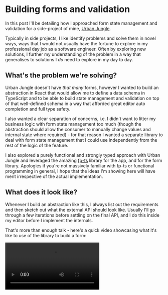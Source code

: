 
# Building forms and validation

In this post I'll be detailing how I approached form state management and validation for a side-project of mine, [Urban Jungle](https://github.com/josephluck/urban-jungle).

Typically in side projects, I like identify problems and solve them in novel ways, ways that I would not usually have the fortune to explore in my professional day job as a software engineer. Often by exploring new solutions, I further my understanding of the problem in a way that generalises to solutions I _do_ need to explore in my day to day.

## What's the problem we're solving?

Urban Jungle doesn't have _that many_ forms, however I wanted to build an abstraction in React that would allow me to define a data schema in TypeScript and to be able to build state management and validation on top of that well-defined schema in a way that afforded great editor auto completion and full type safety.

I also wanted a clear separation of concerns, i.e. I didn't want to litter my business logic with form state management too much (though the abstraction should allow the consumer to manually change values and internal state where required) - for that reason I wanted a separate library to deal with form state management that I could use independently from the rest of the logic of the feature.

I also explored a purely functional and strongly typed approach with Urban Jungle and leveraged the amazing [fp-ts](https://github.com/gcanti/fp-ts) library for the app, and for the form library. Apologies if you're not massively familiar with fp-ts or functional programming in general, I hope that the ideas I'm showing here will have merit irrespective of the actual implementation.

## What does it look like?

Whenever I build an abstraction like this, I always list out the requirements and then sketch out what the external API should look like. Usually I'll go through a few iterations before settling on the final API, and I do this inside my editor before I implement the internals.

That's more than enough talk - here's a quick video showcasing what it's like to use of the library to build a form:

<Video src="/static/use-form/use-form-usage.mp4" />

And here's the code:

```typescript
type Fields = {
  name: string;
  nickname: string;
  location: string;
  avatar: ImageModel;
};

type ImageModel = {
  uri: string;
  width: number;
  height: number;
};

const {
  submit,
  registerTextInput,
  registerSinglePickerInput,
  registerCameraField,
} = useForm<Fields>(
  {
    name: "",
    nickname: "",
    location: "",
    avatar: {
      uri: "",
      width: 0,
      height: 0,
    },
  },
  {
    name: [constraints.isRequired, constraints.alphaNumeric],
    nickname: [constraints.atLeastLength(5)],
    location: [],
    avatar: [constraints.isValidImageModel],
  }
);

const onSubmit = () => {
  pipe(
    TE.fromEither(submit()),
    TE.chain((values) => save(values))
  );
};

return (
  <FormContainer onSubmit={onSubmit}>
    <TextField label="Name" {...registerTextInput("name")} />
    <TextField label="Nickname" {...registerTextInput("nickname")} />
    <PickerField
      label="Location"
      multiValue={false}
      options={locations.map((value) => ({
        value,
        label: location,
      }))}
      {...registerSinglePickerInput("location")}
    />
    <CameraField
      label="Picture"
      type="plant"
      {...registerCameraField("avatar")}
    />
  </FormContainer>
);
```

Here's the same code with inline comments explaining a few bits and pieces:

```typescript
// we'll define a schema of our form fields as a simple object type
type Fields = {
  name: string; // a simple scalar value
  nickname: string;
  location: string;
  avatar: ImageModel; // application-specific data types should be supported too, i.e. we'll have a CameraField component that produces an `ImageModel`.
};

type ImageModel = {
  uri: string;
  width: number;
  height: number;
};

const {
  submit, // submit should run the validation and let the caller know whether everything's valid or not
  registerTextInput, // a function that binds a text field to the form. Provides state management for the field as well as error, touched state and any other information the field needs. MUST be strongly typed to the schema i.e. registerTextInput('name') works, but 'nameee' and 'avatar' throw compile time errors.
  registerSinglePickerInput,
  registerCameraField, // only keys in the schema that match the camera field's value requirements can be registered, i.e. registerCameraField('avatar') will work, whereas 'location' will not.
} = useForm<Fields>(
  // the first argument will be the default values for the form
  {
    name: "",
    nickname: "",
    location: "",
    avatar: {
      uri: "",
      width: 0,
      height: 0,
    },
  },
  // the second argument will be our validation constraints for each field. We'll use Valley to actually implement validation: https://github.com/josephluck/valley
  {
    name: [constraints.isRequired, constraints.alphaNumeric], // multiple constraints are supported
    nickname: [constraints.atLeastLength(5)],
    location: [], // optional fields are supported
    avatar: [constraints.isValidImageModel],
  }
);

const onSubmit = () => {
  // validation uses fp-ts
  pipe(
    TE.fromEither(submit()),
    TE.chain((values) => save(values)) // submit returns the values of the form for ergonomics
  );
};

return (
  <FormContainer onSubmit={onSubmit}>
    <TextField label="Name" {...registerTextInput("name")} />
    <TextField label="Nickname" {...registerTextInput("nickname")} />
    <PickerField
      label="Location"
      multiValue={false}
      options={locations.map((value) => ({
        value,
        label: location,
      }))}
      {...registerSinglePickerInput("location")}
    />
    <CameraField
      label="Picture"
      type="plant"
      {...registerCameraField("avatar")}
    />
  </FormContainer>
);
```

There are a few key things I would like to point out about the libraries use:

**Type safety**

I focused on ensuring that the `useForm` hook is _fully_ type safe. And I don't just mean that `useForm` returns type safe functions and values (i.e. `type RegisterTextInput = (key: string) => TextFieldProps`), but rather the type system _knows about the schema passed to the hook_ (i.e. `type RegisterTextInput = (key: StringKeys<Fields>) => TextFieldProps`).

I'm a strong believer that leveraging the type system to this extent greatly reduces the number of bugs and inconsistencies that build up over time in a code base in addition to allowing for much easier and safer refactoring, as well as serving as a form of documentation for developers - not to mention the editor autocompletion which we'll get to later on.

Here's an example of a type error when using an incompatible key when registering a field:

<Image src="/static/use-form/invalid-registration.png" />

> `registerCameraField` knows the keys in the schema that are of the type that `<CameraField />` accepts.

**Developer experience**

With everything I build, I strive to deliver the best developer experience I can. There are many different and important things that make for a great developer experience, however one that I find incredibly useful is to leverage TypeScript's ability to provide editor auto completion for domain specific types. I stove to implement `useForm` leveraging strong types as much as possible, to help with editor autocompletion.

Here's a couple of examples of editor autocompletion when registering a image fields:

<Image src="/static/use-form/editor-autocompletion.png" />

> Because `useForm` is so strongly typed, vscode gives us a choice of keys that are compatible for registration with the `<CameraField />`

And another example for string fields:

<Image src="/static/use-form/editor-autocompletion-string.png" />

> Similarly, vscode gives us a choice of keys that are compatible for registration with the `<TextField />`

**Separation of concerns**

The form state management (and validation) are grouped together in a single concern and is managed independently from the UI components. As an example, the `<TextField />` has no knowledge of the internal workings of the library, all it cares about is receiving a value and letting the parent component know when the value changes (as well as displaying error messages). This separation of concerns means that the form state management and the `<TextField />` component can change independently, as they have no direct dependency on one another (other than the facility to spread props over a field component to "register" register it, however this is simply a useful ergonomic shortcut, not a core part of the library).

In addition, the form state management and validation are completely separate to the business logic of what happens when the data is actually used (i.e. what happens when the form is submitted). The library provides a `submit` function that simply runs validation and provides the current values of the form fields, but it does not actually do anything with the data, not does it provide loading states or anything else. It's intentionally scoped to manage form state and validation really well and nothing more.

**Constraints**

The final thing I would like to point out is that not only are the fields themselves fully type safe to the schema, but the constraints are too.

The library uses [Valley](https://github.com/josephluck/valley) (a validation library I wrote) for it's validation, which expects strongly-typed constraint functions. These strong types are fed through from the schema such that it's only permitted by the compiler to provide string constraints for a schema key whose value a string.

I find this to be a really important part of both the developer experience and the safety afforded by the library as it allows the developer to be confident that they are configuring their form correctly by ensuring that only compatible constraints are permitted be used against the strongly typed schema.

Here's an example of the type error when using an incompatible number constraint against a string field:

<Image src="/static/use-form/invalid-constraint.png" />

> The library enforces the constraints for the schema to be compatible with the schema's values. Here we see a compile time error because we've uses a constraint that operates on numbers against the `name` key in the schema, which is a string - only string constraints are permitted.

---

# The implementation

Now we'll dive in to the implementation, which I will show you first and then attempt to explain key areas of interest:

```typescript
import { FieldConstraintsMap, makeValidator } from "@josephluck/valley/lib/fp";
import { ImageModel, makeImageModel } from "@urban-jungle/shared/models/image";

import * as E from "fp-ts/lib/Either";
import * as O from "fp-ts/lib/Option";
import { pipe } from "fp-ts/lib/pipeable";
import { useState } from "react";

import { CameraFieldProps } from "../components/camera-field";
import { DualNumberPickerFieldProps } from "../components/dual-number-picker-field";
import { DualTextPickerFieldProps } from "../components/dual-text-picker-field";
import { NumberFieldProps } from "../components/number-field";
import {
  MultiPickerFieldProps,
  PickerValue,
  SinglePickerFieldProps,
} from "../components/picker-field";
import { TextFieldProps } from "../components/text-field";

type Fields = Record<string, any>;

type FilterType<O, T> = { [K in keyof O]: O[K] extends T ? K : never };

type FilterTypeForKeys<O, T> = FilterType<O, T>[keyof O];

export function useForm<Fs extends Fields>(
  initialValues: Fs,
  constraints: FieldConstraintsMap<Fs>
) {
  type StringKeys = FilterTypeForKeys<Fs, string>;

  type NumberKeys = FilterTypeForKeys<Fs, number>;

  type MultiPickerKeys = FilterTypeForKeys<Fs, number[] | string[]>;

  type SinglePickerKeys = FilterTypeForKeys<Fs, string | number | undefined>;

  type CameraKeys = FilterTypeForKeys<Fs, ImageModel>;

  const doValidate = makeValidator<Fs>(constraints);

  const [values, setValues] = useState(initialValues);

  const [touched, setTouched] = useState(() =>
    getInitialTouched(initialValues)
  );

  const [errors, setErrors] = useState<Record<keyof Fs, string>>(() =>
    pipe(
      doValidate(initialValues),
      E.swap,
      E.getOrElse(() => getInitialErrors(initialValues))
    )
  );

  const validate = (
    currentValues: Fs = values
  ): ReturnType<typeof doValidate> =>
    pipe(
      doValidate(currentValues),
      E.mapLeft((e) => {
        setErrors(e);
        return e;
      }),
      E.map((v) => {
        setErrors(getInitialErrors(initialValues));
        return v;
      })
    );

  const setAllTouched = () => {
    setTouched(
      Object.keys(initialValues).reduce(
        (acc, key) => ({ ...acc, [key]: true }),
        initialValues
      )
    );
  };

  const setValue = <Fk extends keyof Fs>(fieldKey: Fk, fieldValue: Fs[Fk]) => {
    const newValues: Fs = { ...values, [fieldKey]: fieldValue };
    setValues(newValues);
    validate(newValues);
  };

  const setValuesAndValidate = (vals: Partial<Fs>) => {
    const newValues: Fs = { ...values, ...vals };
    setValues(newValues);
    validate(newValues);
  };

  const submit = () => {
    setAllTouched();
    return validate();
  };

  const reset = () => {
    setValues(initialValues);
    setTouched(getInitialTouched(initialValues));
    setErrors(getInitialErrors(initialValues));
  };

  const registerBlur = <Fk extends keyof Fs>(fieldKey: Fk) => () => {
    setTouched((current) => ({ ...current, [fieldKey]: true }));
  };

  const registerOnChangeText = <Fk extends keyof Fs>(fieldKey: Fk) => (
    value: string
  ) => {
    setValue(fieldKey, value);
  };

  const registerOnChangeNumber = <Fk extends keyof Fs>(fieldKey: Fk) => (
    value: number
  ) => {
    setValue(fieldKey, value);
  };

  const registerOnChangePickerMulti = <Fk extends MultiPickerKeys>(
    fieldKey: Fk
  ) => (value: PickerValue[]) => {
    setValue(fieldKey, value as Fs[Fk]);
  };

  const registerOnChangePickerSingle = <Fk extends SinglePickerKeys>(
    fieldKey: Fk
  ) => (value: Fs[Fk]) => {
    setValue(fieldKey, value);
  };

  const registerOnChangeCamera = <Fk extends CameraKeys>(fieldKey: Fk) => (
    value: Fs[Fk]
  ) => {
    setValue(fieldKey, value);
  };

  const registerTextInput = <Fk extends StringKeys>(
    fieldKey: Fk
  ): Partial<TextFieldProps> => ({
    value: values[fieldKey],
    error: errors[fieldKey],
    touched: touched[fieldKey],
    onBlur: registerBlur(fieldKey),
    onChangeText: registerOnChangeText(fieldKey),
  });

  const registerNumberInput = <Fk extends NumberKeys>(
    fieldKey: Fk
  ): Partial<NumberFieldProps> => ({
    value: values[fieldKey],
    error: errors[fieldKey],
    touched: touched[fieldKey],
    onBlur: registerBlur(fieldKey),
    onChangeNumber: registerOnChangeNumber(fieldKey),
  });

  const registerMultiPickerInput = <Fk extends MultiPickerKeys>(
    fieldKey: Fk
  ): Pick<
    MultiPickerFieldProps<PickerValue>,
    "value" | "error" | "onChange" | "touched"
  > => ({
    value: values[fieldKey],
    error: errors[fieldKey],
    touched: touched[fieldKey],
    onChange: registerOnChangePickerMulti(fieldKey),
  });

  const registerSinglePickerInput = <Fk extends SinglePickerKeys>(
    fieldKey: Fk
  ): Pick<
    SinglePickerFieldProps<Fs[Fk]>,
    "value" | "error" | "onChange" | "touched"
  > => ({
    value: values[fieldKey],
    error: errors[fieldKey],
    touched: touched[fieldKey],
    onChange: registerOnChangePickerSingle(fieldKey),
  });

  const registerCameraField = <Fk extends CameraKeys>(
    fieldKey: Fk
  ): Pick<CameraFieldProps, "value" | "error" | "touched" | "onChange"> => {
    const value: ImageModel = pipe(
      O.fromNullable(values[fieldKey] as ImageModel),
      O.filter((image) => Boolean(image) && Boolean(image.uri)),
      O.getOrElse(() => makeImageModel())
    );
    return {
      value,
      error: errors[fieldKey],
      touched: touched[fieldKey],
      onChange: registerOnChangeCamera(fieldKey) as (value: ImageModel) => void,
    };
  };

  const registerDualTextPickerField = <
    Fk extends StringKeys,
    Fk2 extends SinglePickerKeys
  >(
    textFieldKey: Fk,
    pickerFieldKey: Fk2
  ): Pick<
    DualTextPickerFieldProps<Fs[Fk2]>,
    | "textValue"
    | "pickerValue"
    | "onChangeText"
    | "onChangePicker"
    | "error"
    | "touched"
    | "onBlur"
  > => ({
    textValue: values[textFieldKey],
    pickerValue: values[pickerFieldKey],
    onChangeText: registerOnChangeText(textFieldKey),
    onChangePicker: registerOnChangePickerSingle(pickerFieldKey),
    error: errors[textFieldKey] || errors[pickerFieldKey],
    touched: touched[textFieldKey] || touched[pickerFieldKey],
    onBlur: () => {
      registerBlur(textFieldKey)();
      registerBlur(pickerFieldKey)();
    },
  });

  const registerDualNumberPickerField = <
    Fk extends NumberKeys,
    Fk2 extends SinglePickerKeys
  >(
    numberFieldKey: Fk,
    pickerFieldKey: Fk2
  ): Pick<
    DualNumberPickerFieldProps<Fs[Fk2]>,
    | "numberValue"
    | "pickerValue"
    | "onChangeNumber"
    | "onChangePicker"
    | "error"
    | "touched"
    | "onBlur"
  > => ({
    numberValue: values[numberFieldKey],
    pickerValue: values[pickerFieldKey],
    onChangeNumber: registerOnChangeNumber(numberFieldKey),
    onChangePicker: registerOnChangePickerSingle(pickerFieldKey),
    error: errors[numberFieldKey] || errors[pickerFieldKey],
    touched: touched[numberFieldKey] || touched[pickerFieldKey],
    onBlur: () => {
      registerBlur(numberFieldKey)();
      registerBlur(pickerFieldKey)();
    },
  });

  return {
    values,
    touched,
    errors,
    validate,
    setValue,
    setValues: setValuesAndValidate,
    reset,
    submit,
    registerTextInput,
    registerNumberInput,
    registerMultiPickerInput,
    registerSinglePickerInput,
    registerCameraField,
    registerDualTextPickerField,
    registerDualNumberPickerField,
  };
}

const getInitialTouched = <Fs extends Record<string, any>>(
  fields: Fs
): Record<keyof Fs, boolean> =>
  Object.keys(fields).reduce(
    (acc, fieldKey) => ({ ...acc, [fieldKey]: false }),
    fields
  );

const getInitialErrors = <Fs extends Record<string, any>>(
  fields: Fs
): Record<keyof Fs, string> =>
  Object.keys(fields).reduce(
    (acc, fieldKey) => ({ ...acc, [fieldKey]: "" }),
    fields
  );
```

### How the types work

The first thing I'd like to pull out is how the type safety works from the schema. You'll notice that there's a generic type argument to `useForm` which is constrained to a `Record<string, any>` type. This constraint ensures that the form hook only manages objects. The generic type argument can be inferred from the initial data argument, but it's advised to manually provide an explicit type.

Built up from the generic type, additional types are created such as `type StringKeys`, `type NumberKeys`, `type MultiPickerKeys` and `type CameraKeys`. These additional types are used in the registration functions to strongly type the name of the field that should be registered according to compatible keys in the schema.

## Registration functions

One thing I quite like about this library is the ease in which you can bind values, callbacks, error states etc to a component. For example, `<TextField {...registerTextInput('name')} />` is all you need.

The registration functions are typed to take a key from the schema that matches the type of input, aka, `string` for `<TextField />` components via `registerTextInput()`, `number` for `<NumberField />` components (via `registerNumberInput()`), etc. The registration functions return an object of props that the respective component uses. In the libraries implementation, you'll notice the prop types are imported and are the return types of the registration functions.

One of the great aspects of the registration functions is that if the requirements of the field component change, the compiler will let us know and we can ensure that the form state management conforms to what the components are expecting.

Unfortunately, as the requirements for these registration functions are heavily dependent on the prop requirements of custom components, it's not viable to open source the library.

## Validation

You'll notice a `doValidate` function that uses Valley's `makeValidator` factory function. Valley is a validation library I made (that I wanted to use for Urban Jungle), however it would be trivial to swap out Valley for another validation library. `yup` would make a good replacement.

I chose to use Valley as it implements `fp-ts` compatible validation constraints requirements using `Either` and `TaskEither` which Urban Jungle uses heavily for controlling business logic in a pure and functional way.

The bulk of the validation logic resides in the `validate` function which simply calls `doValidate` and sets errors in the state (if there are any).

---

# Wrapping up

I hope this article has shown you the way I think about abstracting things away by prioritising developer experience, type safety and maintainability of the outside use.
